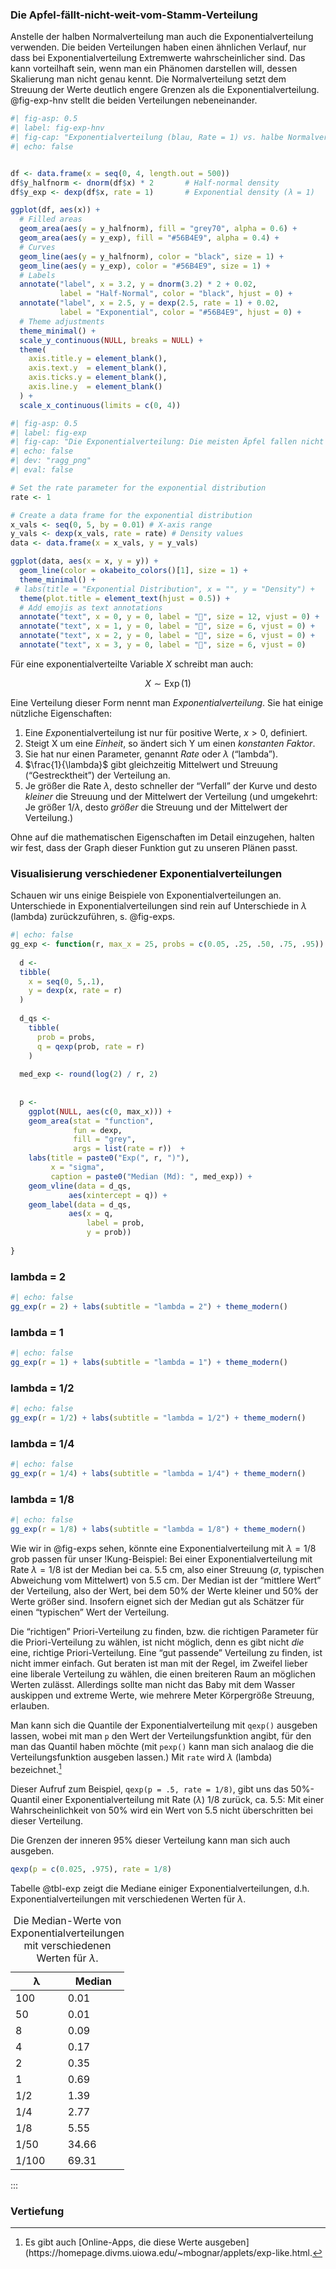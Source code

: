 
### Die Apfel-fällt-nicht-weit-vom-Stamm-Verteilung

<!-- :::{#exm-klasurnote} -->
<!-- Sie haben in Statistik eine Klausur geschrieben. -->
<!-- Sie gehen davon aus, dass Sie etw -->

Anstelle der halben Normalverteilung man auch die Exponentialverteilung verwenden.
Die beiden Verteilungen haben einen ähnlichen Verlauf,
nur dass bei Exponentialverteilung Extremwerte wahrscheinlicher sind.
Das kann vorteilhaft sein, wenn man ein Phänomen darstellen will,
dessen Skalierung man nicht genau kennt.
Die Normalverteilung setzt dem Streuung der Werte deutlich engere Grenzen
als die Exponentialverteilung.
@fig-exp-hnv stellt die beiden Verteilungen nebeneinander.


```r
#| fig-asp: 0.5
#| label: fig-exp-hnv
#| fig-cap: "Exponentialverteilung (blau, Rate = 1) vs. halbe Normalverteilung (sd = 1)"
#| echo: false


df <- data.frame(x = seq(0, 4, length.out = 500))
df$y_halfnorm <- dnorm(df$x) * 2       # Half-normal density
df$y_exp <- dexp(df$x, rate = 1)       # Exponential density (λ = 1)

ggplot(df, aes(x)) +
  # Filled areas
  geom_area(aes(y = y_halfnorm), fill = "grey70", alpha = 0.6) +
  geom_area(aes(y = y_exp), fill = "#56B4E9", alpha = 0.4) +
  # Curves
  geom_line(aes(y = y_halfnorm), color = "black", size = 1) +
  geom_line(aes(y = y_exp), color = "#56B4E9", size = 1) +
  # Labels
  annotate("label", x = 3.2, y = dnorm(3.2) * 2 + 0.02, 
           label = "Half-Normal", color = "black", hjust = 0) +
  annotate("label", x = 2.5, y = dexp(2.5, rate = 1) + 0.02, 
           label = "Exponential", color = "#56B4E9", hjust = 0) +
  # Theme adjustments
  theme_minimal() +
  scale_y_continuous(NULL, breaks = NULL) +
  theme(
    axis.title.y = element_blank(),
    axis.text.y  = element_blank(),
    axis.ticks.y = element_blank(),
    axis.line.y  = element_blank()
  ) +
  scale_x_continuous(limits = c(0, 4))

```





```r
#| fig-asp: 0.5
#| label: fig-exp
#| fig-cap: "Die Exponentialverteilung: Die meisten Äpfel fallen nicht weit vom Stamm ..."
#| echo: false
#| dev: "ragg_png"
#| eval: false

# Set the rate parameter for the exponential distribution
rate <- 1

# Create a data frame for the exponential distribution
x_vals <- seq(0, 5, by = 0.01) # X-axis range
y_vals <- dexp(x_vals, rate = rate) # Density values
data <- data.frame(x = x_vals, y = y_vals)

ggplot(data, aes(x = x, y = y)) +
  geom_line(color = okabeito_colors()[1], size = 1) +
  theme_minimal() +
 # labs(title = "Exponential Distribution", x = "", y = "Density") +
  theme(plot.title = element_text(hjust = 0.5)) +
  # Add emojis as text annotations
  annotate("text", x = 0, y = 0, label = "🌳", size = 12, vjust = 0) +
  annotate("text", x = 1, y = 0, label = "🍎", size = 6, vjust = 0) +
  annotate("text", x = 2, y = 0, label = "🍎", size = 6, vjust = 0) +
  annotate("text", x = 3, y = 0, label = "🍎", size = 6, vjust = 0)


```


Für eine exponentialverteilte Variable $X$ schreibt man auch:


$$X \sim \operatorname{Exp}(1)$$


Eine Verteilung dieser Form nennt man *Exponentialverteilung*.
Sie hat einige nützliche Eigenschaften:




1. Eine *Exp*onentialverteilung ist nur für positive Werte, $x>0$, definiert.
2. Steigt X um eine *Einheit*, so ändert sich Y um einen *konstanten Faktor*.
3. Sie hat nur einen Parameter, genannt *Rate* oder $\lambda$ ("lambda").
4. $\frac{1}{\lambda}$  gibt gleichzeitig Mittelwert und Streuung ("Gestrecktheit") der Verteilung an.
5. Je größer die Rate $\lambda$, desto schneller der "Verfall" der Kurve und desto *kleiner* die Streuung und der Mittelwert der Verteilung (und umgekehrt: Je größer  $1/\lambda$, desto *größer* die Streuung und der Mittelwert der Verteilung.)



Ohne auf die mathematischen Eigenschaften im Detail einzugehen,
halten wir fest, dass der Graph dieser Funktion gut zu unseren Plänen passt.



### Visualisierung verschiedener Exponentialverteilungen

Schauen wir uns einige Beispiele von Exponentialverteilungen an.
Unterschiede in Exponentialverteilungen sind rein auf Unterschiede in $\lambda$ (lambda) zurückzuführen, s. @fig-exps.

```r
#| echo: false
gg_exp <- function(r, max_x = 25, probs = c(0.05, .25, .50, .75, .95)) {
  
  d <-
  tibble(
    x = seq(0, 5,.1),
    y = dexp(x, rate = r)
  )
  
  d_qs <-
    tibble(
      prob = probs,
      q = qexp(prob, rate = r) 
    )
  
  med_exp <- round(log(2) / r, 2)
  
  
  p <- 
    ggplot(NULL, aes(c(0, max_x))) +
    geom_area(stat = "function", 
              fun = dexp, 
              fill = "grey", 
              args = list(rate = r))  +
    labs(title = paste0("Exp(", r, ")"),
         x = "sigma",
         caption = paste0("Median (Md): ", med_exp)) +
    geom_vline(data = d_qs,
             aes(xintercept = q)) +
    geom_label(data = d_qs,
             aes(x = q, 
                 label = prob,
                 y = prob))
 
}
```

::::{#fig-exps}

::: {.panel-tabset}



### lambda = 2

```r
#| echo: false
gg_exp(r = 2) + labs(subtitle = "lambda = 2") + theme_modern()
```


### lambda = 1

```r
#| echo: false
gg_exp(r = 1) + labs(subtitle = "lambda = 1") + theme_modern()
```

### lambda = 1/2

```r
#| echo: false
gg_exp(r = 1/2) + labs(subtitle = "lambda = 1/2") + theme_modern()
```


### lambda = 1/4

```r
#| echo: false
gg_exp(r = 1/4) + labs(subtitle = "lambda = 1/4") + theme_modern()
```



### lambda = 1/8

```r
#| echo: false
gg_exp(r = 1/8) + labs(subtitle = "lambda = 1/8") + theme_modern() 
```

:::
::::


<!-- ```{r Kung-9-bis} -->
<!-- #| echo: false -->
<!-- #| fig-asp: 0.8 -->
<!-- #| label: fig-exps -->
<!-- #| fig-cap: Beispiele von Expnentialverteilungen mit unterschiedlichem lambda  -->
<!-- #| fig-width: 9 -->

<!-- p_r1 <- gg_exp(r = 1) + labs(subtitle = "lambda = 1") -->

<!-- p_r2 <-  gg_exp(r = 1/2)  + labs(subtitle = "lambda = 1/2") -->

<!-- p_r1_8 <- gg_exp(r = 1/4) + labs(subtitle = "lambda = 1/4") -->

<!-- p_r1_25 <- gg_exp(r = 1/8) + labs(subtitle = "lambda = 1/8") -->


<!-- plots(p_r1_25, p_r1_8, p_r2, p_r1) -->
<!-- ``` -->




Wie wir in @fig-exps sehen, könnte eine Exponentialverteilung mit $\lambda=1/8$ grob passen für unser !Kung-Beispiel:
Bei einer Exponentialverteilung mit Rate $\lambda=1/8$ ist der Median bei ca. 5.5 cm, also einer Streuung  ($\sigma$, typischen Abweichung vom Mittelwert) von 5.5 cm.
Der Median ist der "mittlere Wert" der Verteilung, also der Wert, 
bei dem 50% der Werte kleiner und 50% der Werte größer sind.
Insofern eignet sich der Median gut als Schätzer für einen "typischen" Wert der Verteilung.



:::callout-note
Die "richtigen" Priori-Verteilung zu finden, bzw. die richtigen Parameter für die Priori-Verteilung zu wählen, ist nicht möglich, denn es gibt nicht *die* eine, richtige Priori-Verteilung.
Eine "gut passende" Verteilung zu finden, ist nicht immer einfach.
Gut beraten ist man mit der Regel, im Zweifel lieber eine liberale Verteilung zu wählen,
die einen breiteren Raum an möglichen Werten zulässt. 
Allerdings sollte man nicht das Baby mit dem Wasser auskippen und extreme Werte, wie mehrere Meter Körpergröße Streuung, erlauben.
:::

Man kann sich die Quantile der Exponentialverteilung mit `qexp()` ausgeben lassen,
wobei mit man `p` den Wert der Verteilungsfunktion angibt,
für den man das Quantil haben möchte 
(mit `pexp()` kann man sich analaog die die Verteilungsfunktion ausgeben lassen.) 
Mit `rate` wird $\lambda$ (lambda) bezeichnet.^[Es gibt auch [Online-Apps, die diese Werte ausgeben](https://homepage.divms.uiowa.edu/~mbognar/applets/exp-like.html.]

Dieser Aufruf zum Beispiel, `qexp(p = .5, rate = 1/8)`,
gibt uns das 50%-Quantil einer Exponentialverteilung mit Rate ($\lambda$) 1/8 zurück, ca. 5.5: 
Mit einer Wahrscheinlichkeit von 50% wird ein Wert von 5.5 nicht überschritten bei dieser Verteilung.

Die Grenzen der inneren 95% dieser Verteilung kann man sich auch ausgeben.

```r
qexp(p = c(0.025, .975), rate = 1/8)
```

Tabelle @tbl-exp zeigt die Mediane einiger Exponentialverteilungen,
d.h. Exponentialverteilungen mit verschiedenen Werten für $\lambda$.


| λ       | Median  |
|---------|---------|
| 100     | 0.01    |
| 50      | 0.01    |
| 8       | 0.09    |
| 4       | 0.17    |
| 2       | 0.35    |
| 1       | 0.69    |
| 1/2     | 1.39    |
| 1/4     | 2.77    |
| 1/8     | 5.55    |
| 1/50    | 34.66   |
| 1/100   | 69.31   |

: Die Median-Werte von Exponentialverteilungen mit verschiedenen Werten für $\lambda$.


::: 















### Vertiefung







